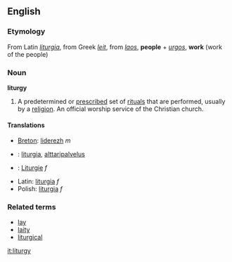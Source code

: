 ==English==

===Etymology===
From Latin ''[[liturgia]]'', from Greek ''[[leit]]'', from ''[[laos]]'', '''people''' + ''[[urgos]]'', '''work''' (work of the people)

===Noun===
'''liturgy'''
#A predetermined or [[prescribe]]d set of [[ritual]]s that are performed, usually by a [[religion]].  An official worship service of the Christian church.

====Translations====
*[[Breton]]: [[liderezh]] ''m''
*{{fi}}: [[liturgia]], [[alttaripalvelus]]
*{{de}}: [[Liturgie]] ''f''
*Latin:  [[liturgia]] ''f''
*Polish: [[liturgia]] ''f''

===Related terms===
*[[lay]]
*[[laity]]
*[[liturgical]]

[[it:liturgy]]